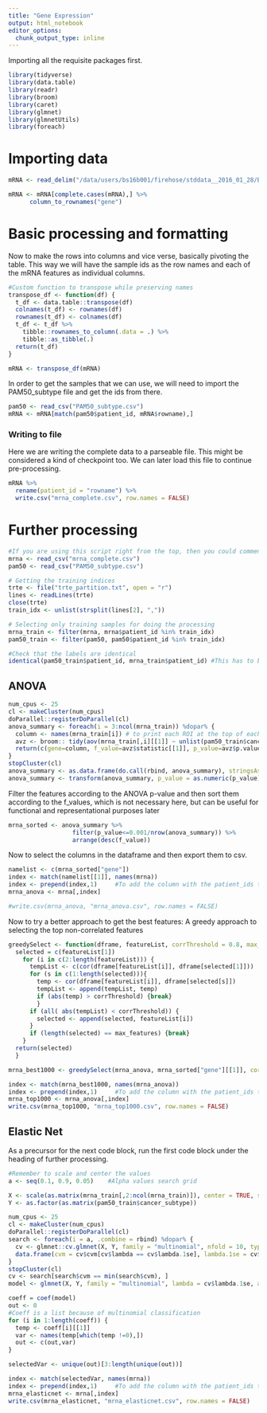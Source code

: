 ```yaml
---
title: "Gene Expression"
output: html_notebook
editor_options: 
  chunk_output_type: inline
---
```


Importing all the requisite packages first.
```r
library(tidyverse)
library(data.table)
library(readr)
library(broom)
library(caret)
library(glmnet)
library(glmnetUtils)
library(foreach)
```

# Importing data

```r
mRNA <- read_delim("/data/users/bs16b001/firehose/stddata__2016_01_28/BRCA/20160128/gdac.broadinstitute.org_BRCA.mRNAseq_Preprocess.Level_3.2016012800.0.0/BRCA.uncv2.mRNAseq_RSEM_normalized_log2.txt", "\t", escape_double = FALSE, trim_ws = TRUE)

mRNA <- mRNA[complete.cases(mRNA),] %>%
      column_to_rownames("gene")
```

# Basic processing and formatting

Now to make the rows into columns and vice verse, basically pivoting the table. This way we will have the sample ids as the row names and each of the mRNA features as individual columns.
```r
#Custom function to transpose while preserving names
transpose_df <- function(df) {
  t_df <- data.table::transpose(df)
  colnames(t_df) <- rownames(df)
  rownames(t_df) <- colnames(df)
  t_df <- t_df %>%
    tibble::rownames_to_column(.data = .) %>%
    tibble::as_tibble(.)
  return(t_df)
}

mRNA <- transpose_df(mRNA)
```

In order to get the samples that we can use, we will need to import the PAM50_subtype file and get the ids from there.
```r
pam50 <- read_csv("PAM50_subtype.csv")
mRNA <- mRNA[match(pam50$patient_id, mRNA$rowname),]
```

### Writing to file

Here we are writing the complete data to a parseable file. This might be considered a kind of checkpoint too. We can later load this file to continue pre-processing.
```r
mRNA %>%
  rename(patient_id = "rowname") %>%
  write.csv("mrna_complete.csv", row.names = FALSE)
```


# Further processing
```r
#If you are using this script right from the top, then you could comment out the next line
mrna <- read_csv("mrna_complete.csv")
pam50 <- read_csv("PAM50_subtype.csv")

# Getting the training indices
trte <- file("trte_partition.txt", open = "r")
lines <- readLines(trte)
close(trte)
train_idx <- unlist(strsplit(lines[2], ","))

# Selecting only training samples for doing the processing
mrna_train <- filter(mrna, mrna$patient_id %in% train_idx)
pam50_train <- filter(pam50, pam50$patient_id %in% train_idx)

#Check that the labels are identical
identical(pam50_train$patient_id, mrna_train$patient_id) #This has to be true
```

## ANOVA
```r
num_cpus <- 25
cl <- makeCluster(num_cpus) 
doParallel::registerDoParallel(cl)
anova_summary <- foreach(i = 3:ncol(mrna_train)) %dopar% {
  column <- names(mrna_train[i]) # to print each ROI at the top of each ANOVA summary
  avz <- broom:: tidy(aov(mrna_train[,i][[1]] ~ unlist(pam50_train$cancer_subtype))) # Each ANOVA test iterating through each column
  return(c(gene=column, f_value=avz$statistic[[1]], p_value=avz$p.value[[1]]))
}
stopCluster(cl)
anova_summary <- as.data.frame(do.call(rbind, anova_summary), stringsAsFactors = FALSE)
anova_summary <- transform(anova_summary, p_value = as.numeric(p_value), f_value = as.numeric(f_value))
```

Filter the features according to the ANOVA p-value and then sort them according to the f_values, which is not necessary here, but can be useful for functional and representational purposes later
```r
mrna_sorted <- anova_summary %>% 
                  filter(p_value<=0.001/nrow(anova_summary)) %>% 
                  arrange(desc(f_value))
```
Now to select the columns in the dataframe and then export them to csv.
```r
namelist <- c(mrna_sorted["gene"])
index <- match(namelist[[1]], names(mrna))
index <- prepend(index,1)     #To add the column with the patient_ids too to the output
mrna_anova <- mrna[,index]  

#write.csv(mrna_anova, "mrna_anova.csv", row.names = FALSE)
```

Now to try a better approach to get the best features: A greedy approach to selecting the top non-correlated features
```r
greedySelect <- function(dframe, featureList, corrThreshold = 0.8, max_features = 1000){
  selected = c(featureList[1])
    for (i in c(2:length(featureList))) {
      tempList <- c(cor(dframe[featureList[i]], dframe[selected[1]])) 
      for (s in c(1:length(selected))){
        temp <- cor(dframe[featureList[i]], dframe[selected[s]])
        tempList <- append(tempList, temp)
        if (abs(temp) > corrThreshold) {break}
        }
      if (all( abs(tempList) < corrThreshold)) {
        selected <- append(selected, featureList[i])
      }
      if (length(selected) == max_features) {break}
    }
  return(selected)
  }
```

```r
mrna_best1000 <- greedySelect(mrna_anova, mrna_sorted["gene"][[1]], corrThreshold = 0.7)

index <- match(mrna_best1000, names(mrna_anova))
index <- prepend(index,1)     #To add the column with the patient_ids too to the output
mrna_top1000 <- mrna_anova[,index]
write.csv(mrna_top1000, "mrna_top1000.csv", row.names = FALSE)
```

## Elastic Net
As a precursor for the next code block, run the first code block under the heading of further processing.
```r
#Remember to scale and center the values
a <- seq(0.1, 0.9, 0.05)    #Alpha values search grid

X <- scale(as.matrix(mrna_train[,2:ncol(mrna_train)]), center = TRUE, scale = TRUE)
Y <- as.factor(as.matrix(pam50_train$cancer_subtype))

num_cpus <- 25
cl <- makeCluster(num_cpus) 
doParallel::registerDoParallel(cl)
search <- foreach(i = a, .combine = rbind) %dopar% {
  cv <- glmnet::cv.glmnet(X, Y, family = "multinomial", nfold = 10, type.measure = "deviance", parallel = TRUE, alpha = i)
  data.frame(cvm = cv$cvm[cv$lambda == cv$lambda.1se], lambda.1se = cv$lambda.1se, alpha = i)
}
stopCluster(cl)
cv <- search[search$cvm == min(search$cvm), ]
model <- glmnet(X, Y, family = "multinomial", lambda = cv$lambda.1se, alpha = cv$alpha)

coeff = coef(model)
out <- 0
#Coeff is a list because of multinomial classification
for (i in 1:length(coeff)) {
  temp <- coeff[i][[1]]
  var <- names(temp[which(temp !=0),])
  out <- c(out,var)
}

selectedVar <- unique(out)[3:length(unique(out))]
```
```r
index <- match(selectedVar, names(mrna))
index <- prepend(index,1)     #To add the column with the patient_ids too to the output
mrna_elasticnet <- mrna[,index]
write.csv(mrna_elasticnet, "mrna_elasticnet.csv", row.names = FALSE)
```


